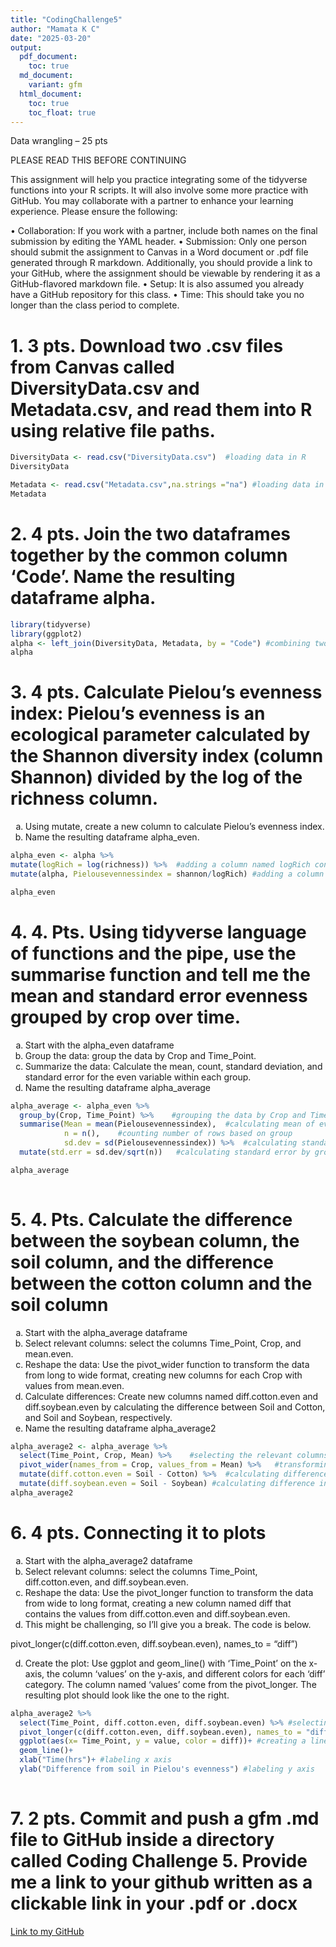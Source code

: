 ```yaml
---
title: "CodingChallenge5"
author: "Mamata K C"
date: "2025-03-20"
output: 
  pdf_document:
    toc: true
  md_document:
    variant: gfm
  html_document:
    toc: true
    toc_float: true
---
```


Data wrangling – 25 pts

PLEASE READ THIS BEFORE CONTINUING

This assignment will help you practice integrating some of the tidyverse functions into your R scripts. It will also involve some more practice with GitHub. You may collaborate with a partner to enhance your learning experience. Please ensure the following:

•	Collaboration: If you work with a partner, include both names on the final submission by editing the YAML header.
•	Submission: Only one person should submit the assignment to Canvas in a Word document or .pdf file generated through R markdown. Additionally, you should provide a link to your GitHub, where the assignment should be viewable by rendering it as a GitHub-flavored markdown file. 
•	Setup: It is also assumed you already have a GitHub repository for this class. 
•	Time: This should take you no longer than the class period to complete. 


# 1.	3 pts. Download two .csv files from Canvas called DiversityData.csv and Metadata.csv, and read them into R using relative file paths.

```r
DiversityData <- read.csv("DiversityData.csv")  #loading data in R
DiversityData

Metadata <- read.csv("Metadata.csv",na.strings ="na") #loading data in R
Metadata

```

# 2.	4 pts. Join the two dataframes together by the common column ‘Code’. Name the resulting dataframe alpha.


```r
library(tidyverse) 
library(ggplot2)
alpha <- left_join(DiversityData, Metadata, by = "Code") #combining two dataframes together by common column "Code".
alpha

```

# 3.	4 pts. Calculate Pielou’s evenness index: Pielou’s evenness is an ecological parameter calculated by the Shannon diversity index (column Shannon) divided by the log of the richness column. 

a.	Using mutate, create a new column to calculate Pielou’s evenness index. 
b.	Name the resulting dataframe alpha_even.


```r
alpha_even <- alpha %>%
mutate(logRich = log(richness)) %>%  #adding a column named logRich containing log values of richness column
mutate(alpha, Pielousevennessindex = shannon/logRich) #adding a column Pielousevennessindex by calculating evenness

alpha_even

```




# 4.	4. Pts. Using tidyverse language of functions and the pipe, use the summarise function and tell me the mean and standard error evenness grouped by crop over time.
a.	Start with the alpha_even dataframe
b.	Group the data: group the data by Crop and Time_Point.
c.	Summarize the data: Calculate the mean, count, standard deviation, and standard error for the even variable within each group.
d.	Name the resulting dataframe alpha_average

```r
alpha_average <- alpha_even %>%
  group_by(Crop, Time_Point) %>%    #grouping the data by Crop and Time point
  summarise(Mean = mean(Pielousevennessindex),  #calculating mean of evenness by group
            n = n(),    #counting number of rows based on group
            sd.dev = sd(Pielousevennessindex)) %>%  #calculating standard deviation of the evenness by group
  mutate(std.err = sd.dev/sqrt(n))   #calculating standard error by group

alpha_average
  
```



# 5.	4. Pts. Calculate the difference between the soybean column, the soil column, and the difference between the cotton column and the soil column
a.	Start with the alpha_average dataframe
b.	Select relevant columns: select the columns Time_Point, Crop, and mean.even.
c.	Reshape the data: Use the pivot_wider function to transform the data from long to wide format, creating new columns for each Crop with values from mean.even.
d.	Calculate differences: Create new columns named diff.cotton.even and diff.soybean.even by calculating the difference between Soil and Cotton, and Soil and Soybean, respectively.
e.	Name the resulting dataframe alpha_average2


```r
alpha_average2 <- alpha_average %>%
  select(Time_Point, Crop, Mean) %>%    #selecting the relevant columns 
  pivot_wider(names_from = Crop, values_from = Mean) %>%   #transforming data from longer format to wider format by creating new columns for each crop
  mutate(diff.cotton.even = Soil - Cotton) %>%  #calculating difference in mean between soil and cotton at different time point 
  mutate(diff.soybean.even = Soil - Soybean) #calculating difference in mean between soil and soybean at different time point
alpha_average2

```



# 6.	4 pts. Connecting it to plots
a.	Start with the alpha_average2 dataframe
b.	Select relevant columns: select the columns Time_Point, diff.cotton.even, and diff.soybean.even.
c.	Reshape the data: Use the pivot_longer function to transform the data from wide to long format, creating a new column named diff that contains the values from diff.cotton.even and diff.soybean.even.
i.	This might be challenging, so I’ll give you a break. The code is below.

pivot_longer(c(diff.cotton.even, diff.soybean.even), names_to = "diff")

d.	Create the plot: Use ggplot and geom_line() with ‘Time_Point’ on the x-axis, the column ‘values’ on the y-axis, and different colors for each ‘diff’ category. The column named ‘values’ come from the pivot_longer. The resulting plot should look like the one to the right. 


```r
alpha_average2 %>%
  select(Time_Point, diff.cotton.even, diff.soybean.even) %>% #selecting relevant columns
  pivot_longer(c(diff.cotton.even, diff.soybean.even), names_to = "diff") %>%  #transforming wide format data to long format creating a new column named diff that contains the values from diff.cotton.even and diff.soybean.even
  ggplot(aes(x= Time_Point, y = value, color = diff))+ #creating a line graph with time point as x axis and value as y axis and color by diff
  geom_line()+
  xlab("Time(hrs")+ #labeling x axis
  ylab("Difference from soil in Pielou's evenness") #labeling y axis
  
```


# 7.	2 pts. Commit and push a gfm .md file to GitHub inside a directory called Coding Challenge 5. Provide me a link to your github written as a clickable link in your .pdf or .docx

[Link to my GitHub](https://github.com/mamata2423/Reproducibility_Assignments.git)
